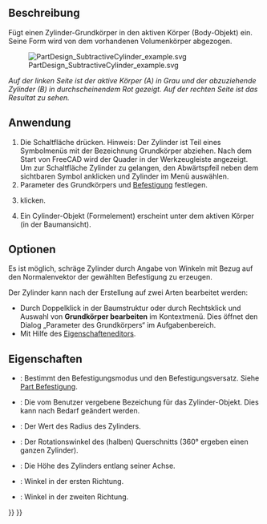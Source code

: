 <languages/>

{{Docnav/de
|[[PartDesign_SubtractiveBox/de|QuaderAbziehen]]
|[[PartDesign_SubtractiveSphere/de|KugelAbziehen]]
|[[PartDesign_Workbench/de|PartDesign]]
|IconL=PartDesign_SubtractiveBox.svg
|IconR=PartDesign_SubtractiveSphere.svg
|IconC=Workbench_PartDesign.svg
}}

{{GuiCommand/de
|Name=PartDesign SubtractiveCylinder
|Name/de=PartDesign ZylinderAbziehen
|MenuLocation=Part Design → Grundkörper abziehen → Zylinder
|Workbenches=[[PartDesign_Workbench/de|PartDesign]]
|Version=0.17
|SeeAlso=[[PartDesign_CompPrimitiveSubtractive/de|PartDesign AuswahlGrundkörperAbziehen]], [[PartDesign AdditiveCylinder/de|PartDesign ZylinderHinzufügen]]
}}

<span id="Description"></span>
==Beschreibung==

Fügt einen Zylinder-Grundkörper in den aktiven Körper (Body-Objekt) ein. Seine Form wird von dem vorhandenen Volumenkörper abgezogen. 

[[File:PartDesign_SubtractiveCylinder_example.svg|none]]

''Auf der linken Seite ist der aktive Körper (A) in Grau und der abzuziehende Zylinder (B) in durchscheinendem Rot gezeigt. Auf der rechten Seite ist das Resultat zu sehen.''

<span id="Usage"></span>
==Anwendung==

# Die Schaltfläche {{Button|[[Image:PartDesign SubtractiveCylinder.svg|24px]] '''Zylinder'''}} drücken. Hinweis: Der Zylinder ist Teil eines Symbolmenüs mit der Bezeichnung Grundkörper abziehen. Nach dem Start von FreeCAD wird der Quader in der Werkzeugleiste angezeigt. Um zur Schaltfläche Zylinder zu gelangen, den Abwärtspfeil neben dem sichtbaren Symbol anklicken und Zylinder im Menü auswählen.
# Parameter des Grundkörpers und [[Part_EditAttachment/de|Befestigung]] festlegen.
# {{Button|OK}} klicken.
# Ein Cylinder-Objekt (Formelement) erscheint unter dem aktiven Körper (in der Baumansicht).

<span id="Options"></span>
==Optionen==

Es ist möglich, schräge Zylinder durch Angabe von Winkeln mit Bezug auf den Normalenvektor der gewählten Befestigung zu erzeugen. {{Version/de|0.20}}

Der Zylinder kann nach der Erstellung auf zwei Arten bearbeitet werden:
* Durch Doppelklick in der Baumstruktur oder durch Rechtsklick und Auswahl von '''Grundkörper bearbeiten''' im Kontextmenü. Dies öffnet den Dialog „Parameter des Grundkörpers“ im Aufgabenbereich.
* Mit Hilfe des [[Property_editor/de|Eigenschafteneditors]].

<span id="Properties"></span>
==Eigenschaften== 

* {{PropertyData/de|Attachment}}: Bestimmt den Befestigungsmodus und den Befestigungsversatz. Siehe [[Part_EditAttachment/de|Part Befestigung]].
* {{PropertyData/de|Label}}: Die vom Benutzer vergebene Bezeichung für das Zylinder-Objekt. Dies kann nach Bedarf geändert werden.
* {{PropertyData/de|Radius}}: Der Wert des Radius des Zylinders.
* {{PropertyData/de|Angle}}: Der Rotationswinkel des (halben) Querschnitts (360° ergeben einen ganzen Zylinder).
* {{PropertyData/de|Height}}: Die Höhe des Zylinders entlang seiner Achse.
* {{PropertyData/de|First Angle}}: Winkel in der ersten Richtung. {{Version/de|0.20}}
* {{PropertyData/de|Second Angle}}: Winkel in der zweiten Richtung. {{Version/de|0.20}}


{{Docnav/de
|[[PartDesign_SubtractiveBox/de|QuaderAbziehen]]
|[[PartDesign_SubtractiveSphere/de|KugelAbziehen]]
|[[PartDesign_Workbench/de|PartDesign]]
|IconL=PartDesign_SubtractiveBox.svg
|IconR=PartDesign_SubtractiveSphere.svg
|IconC=Workbench_PartDesign.svg
}}

{{PartDesign_Tools_navi{{#translation:}}}}
{{Userdocnavi{{#translation:}}}}